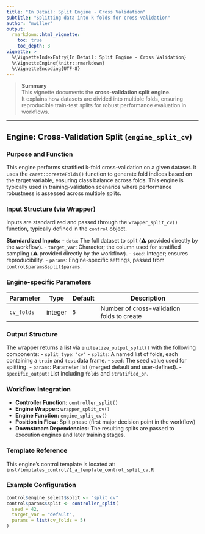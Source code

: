 ```yaml
---
title: "In Detail: Split Engine - Cross Validation"
subtitle: "Splitting data into k folds for cross-validation"
author: "mwiller"
output:
  rmarkdown::html_vignette:
    toc: true
    toc_depth: 3
vignette: >
  %\VignetteIndexEntry{In Detail: Split Engine - Cross Validation}
  %\VignetteEngine{knitr::rmarkdown}
  %\VignetteEncoding{UTF-8}
---
```


> **Summary**  
> This vignette documents the **cross-validation split engine**.  
> It explains how datasets are divided into multiple folds, ensuring reproducible train-test splits for robust performance evaluation in workflows.

---

## Engine: Cross-Validation Split (`engine_split_cv`)

### Purpose and Function
This engine performs stratified k-fold cross-validation on a given dataset. It uses the `caret::createFolds()` function to generate fold indices based on the target variable, ensuring class balance across folds. This engine is typically used in training-validation scenarios where performance robustness is assessed across multiple splits.

### Input Structure (via Wrapper)
Inputs are standardized and passed through the `wrapper_split_cv()` function, typically defined in the `control` object.

**Standardized Inputs:**
- `data`: The full dataset to split (⚠️ provided directly by the workflow).
- `target_var`: Character; the column used for stratified sampling (⚠️ provided directly by the workflow).
- `seed`: Integer; ensures reproducibility.
- `params`: Engine-specific settings, passed from `control$params$split$params`.

### Engine-specific Parameters

| Parameter   | Type     | Default | Description                                |
|-------------|----------|---------|--------------------------------------------|
| `cv_folds`  | integer  | `5`     | Number of cross-validation folds to create |

### Output Structure

The wrapper returns a list via `initialize_output_split()` with the following components:
- `split_type`: `"cv"`
- `splits`: A named list of folds, each containing a `train` and `test` data frame.
- `seed`: The seed value used for splitting.
- `params`: Parameter list (merged default and user-defined).
- `specific_output`: List including `folds` and `stratified_on`.

### Workflow Integration

- **Controller Function:** `controller_split()`
- **Engine Wrapper:** `wrapper_split_cv()`
- **Engine Function:** `engine_split_cv()`
- **Position in Flow:** Split phase (first major decision point in the workflow)
- **Downstream Dependencies:** The resulting splits are passed to execution engines and later training stages.

### Template Reference

This engine's control template is located at:
`inst/templates_control/1_a_template_control_split_cv.R`

### Example Configuration
```r
control$engine_select$split <- "split_cv"
control$params$split <- controller_split(
  seed = 42,
  target_var = "default",
  params = list(cv_folds = 5)
)
```

